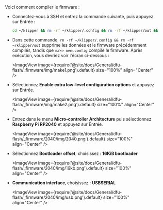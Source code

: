 Voici comment compiler le firmware :

* Connectez-vous à SSH et entrez la commande suivante, puis appuyez sur Entrée :

    ```bash
    cd ~/klipper && rm -rf ~/klipper/.config && rm -rf ~/klipper/out && make menuconfig
    ```

* Dans cette commande, `rm -rf ~/klipper/.config && rm -rf ~/klipper/out` supprime les données et le firmware précédemment compilés, tandis que `make menuconfig` compile le firmware. Après exécution, vous devriez voir l'écran ci-dessous :

    <ImageView image={require('@site/docs/General/dfu-flash/_firmware/img/make1.png').default} size="100%" align="Center" />

* Sélectionnez **Enable extra low-level configuration options** et appuyez sur Entrée.

    <ImageView image={require('@site/docs/General/dfu-flash/_firmware/img/make2.png').default} size="100%" align="Center" />

* Entrez dans le menu **Micro-controller Architecture** puis sélectionnez **Raspberry Pi RP2040** et appuyez sur Entrée.

    <ImageView image={require('@site/docs/General/dfu-flash/_firmware/2040/img/2040.png').default} size="100%" align="Center" />

* Sélectionnez **Bootloader offset**, choisissez : **16KiB bootloader**

    <ImageView image={require('@site/docs/General/dfu-flash/_firmware/2040/img/16kb.png').default} size="100%" align="Center" />

* **Communication interface**, choisissez : **USBSERIAL**

    <ImageView image={require('@site/docs/General/dfu-flash/_firmware/2040/img/usb.png').default} size="100%" align="Center" />